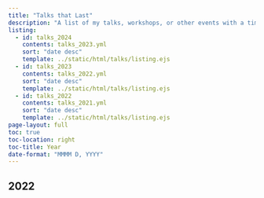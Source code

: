 ```yaml
---
title: "Talks that Last"
description: "A list of my talks, workshops, or other events with a time, date, and place"
listing:
  - id: talks_2024
    contents: talks_2023.yml
    sort: "date desc"
    template: ../static/html/talks/listing.ejs
  - id: talks_2023
    contents: talks_2022.yml
    sort: "date desc"
    template: ../static/html/talks/listing.ejs
  - id: talks_2022
    contents: talks_2021.yml
    sort: "date desc"
    template: ../static/html/talks/listing.ejs
page-layout: full
toc: true
toc-location: right
toc-title: Year
date-format: "MMMM D, YYYY"
---
```



## 2022

:::{#talks_2022}
:::